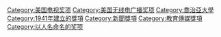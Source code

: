 {{Cat main|皮博迪獎}}
{{Commons cat|Peabody Award}}

{{DEFAULTSORT:Peabody}}
[[Category:美国电视奖项|Category:美国电视奖项]]
[[Category:美国无线电广播奖项|Category:美国无线电广播奖项]]
[[Category:喬治亞大學|Category:喬治亞大學]]
[[Category:1941年建立的獎項|Category:1941年建立的獎項]]
[[Category:新聞獎項|Category:新聞獎項]]
[[Category:教育傳媒獎項|Category:教育傳媒獎項]]
[[Category:以人名命名的奖项|Category:以人名命名的奖项]]